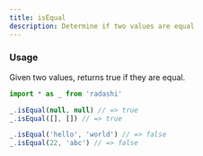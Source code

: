 ```yaml
---
title: isEqual
description: Determine if two values are equal
---
```


### Usage

Given two values, returns true if they are equal.

```ts
import * as _ from 'radashi'

_.isEqual(null, null) // => true
_.isEqual([], []) // => true

_.isEqual('hello', 'world') // => false
_.isEqual(22, 'abc') // => false
```
